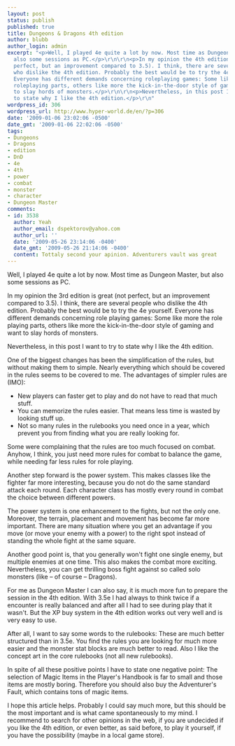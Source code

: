 ```yaml
---
layout: post
status: publish
published: true
title: Dungeons & Dragons 4th edition
author: blubb
author_login: admin
excerpt: "<p>Well, I played 4e quite a lot by now. Most time as Dungeon Master, but
  also some sessions as PC.</p>\r\n\r\n<p>In my opinion the 4th edition is great (not
  perfect, but an improvement compared to 3.5). I think, there are several people
  who dislike the 4th edition. Probably the best would be to try the 4e yourself.
  Everyone has different demands concerning roleplaying games: Some like more the
  roleplaying parts, others like more the kick-in-the-door style of gaming and want
  to slay hords of monsters.</p>\r\n\r\n<p>Nevertheless, in this post I want to try
  to state why I like the 4th edition.</p>\r\n"
wordpress_id: 306
wordpress_url: http://www.hyper-world.de/en/?p=306
date: '2009-01-06 23:02:06 -0500'
date_gmt: '2009-01-06 22:02:06 -0500'
tags:
- Dungeons
- Dragons
- edition
- DnD
- 4e
- 4th
- power
- combat
- monster
- character
- Dungeon Master
comments:
- id: 3538
  author: Yeah
  author_email: dspektorov@yahoo.com
  author_url: ''
  date: '2009-05-26 23:14:06 -0400'
  date_gmt: '2009-05-26 21:14:06 -0400'
  content: Tottaly second your apinion. Adventurers vault was great
---
```


Well, I played 4e quite a lot by now. Most time as Dungeon Master, but also some
sessions as PC.

In my opinion the 3rd edition is great (not perfect, but an improvement compared
to 3.5). I think, there are several people who dislike the 4th edition. Probably
the best would be to try the 4e yourself. Everyone has different demands
concerning role playing games: Some like more the role playing parts, others like
more the kick-in-the-door style of gaming and want to slay hords of monsters.

Nevertheless, in this post I want to try to state why I like the 4th edition.

One of the biggest changes has been the simplification of the rules, but without
making them to simple. Nearly everything which should be covered in the rules
seems to be covered to me. The advantages of simpler rules are (IMO):

* New players can faster get to play and do not have to read that much stuff.
* You can memorize the rules easier. That means less time is wasted by looking
  stuff up.
* Not so many rules in the rulebooks you need once in a year, which prevent you
  from finding what you are really looking for.

Some were complaining that the rules are too much focused on combat. Anyhow,
I think, you just need more rules for combat to balance the game, while needing
far less rules for role playing.

Another step forward is the power system. This makes classes like the fighter
far more interesting, because you do not do the same standard attack each round.
Each character class has mostly every round in combat the choice between
different powers.

The power system is one enhancement to the fights, but not the only one.
Moreover, the terrain, placement and movement has become far more important.
There are many situation where you get an advantage if you move (or move your
enemy with a power) to the right spot instead of standing the whole fight at the
same square.

Another good point is, that you generally won't fight one single enemy, but
multiple enemies at one time. This also makes the combat more exciting.
Nevertheless, you can get thrilling boss fight against so called solo monsters
(like &ndash; of course &ndash; Dragons).

For me as Dungeon Master I can also say, it is much more fun to prepare the
session in the 4th edition. With 3.5e I had always to think twice if a encounter
is really balanced and after all I had to see during play that it wasn't. But
the XP buy system in the 4th edition works out very well and is very easy to
use.

After all, I want to say some words to the rulebooks: These are much better
structured than in 3.5e. You find the rules you are looking for much more easier
and the monster stat blocks are much better to read. Also I like the concept art
in the core rulebooks (not all new rulebooks).

In spite of all these positive points I have to state one negative point: The
selection of Magic Items in the Player's Handbook is far to small and those
items are mostly boring. Therefore you should also buy the Adventurer's Fault,
which contains tons of magic items.

I hope this article helps. Probably I could say much more, but this should be
the most important and is what came spontaneously to my mind. I recommend to
search for other opinions in the web, if you are undecided if you like the 4th
edition, or even better, as said before, to play it yourself, if you have the
possibility (maybe in a local game store).
